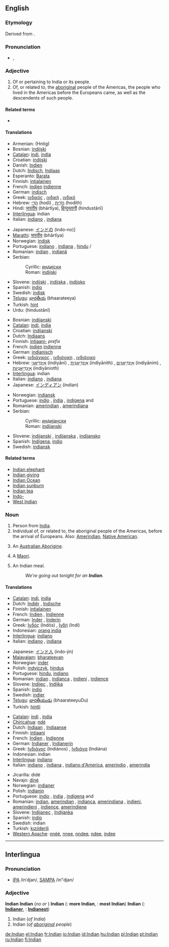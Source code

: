 ==English==

{{rank|prepared|support|bit|824|Indian|produce|drawn|field}}

===Etymology===
Derived from {{term|India}}.

===Pronunciation===
*{{IPA|/ˈɪndiən/}}, {{SAMPA|/"Indi@n/}}

===Adjective===
{{en-adj|-}}

# Of or pertaining to India or its people.
# Of, or related to, the [[aboriginal]] people of the Americas, the people who lived in the Americas before the Europeans came, as well as the descendents of such people.

====Related terms====
* {{onym|West Indian||of, or related to, the people of the Caribbean islands}}

====Translations====
{{trans-top|Of or pertaining to India}}
*Armenian: (Hntig)
*Bosnian: [[indijski#Bosnian|indijski]] {{m}}
*[[Catalan]]: [[indi]], {{m}} [[índia]] {{f}}
*Croatian: [[indijski#Croatian|indijski]] {{m}}
*Danish: [[Indien]]
*Dutch: [[Indisch]], [[Indiaas]]
*Esperanto: [[Barata]]
*Finnish: [[intialainen]]
*French: [[indien]] {{m}} [[indienne]] {{f}}
*German: [[indisch]]
*Greek: [[ινδικός]] {{m}}, [[ινδική]] {{f}}, [[ινδικό]] {{n}}
*Hebrew: [[הֹדִי]] (hodi) {{m}}, [[הֹדִית]] (hodith) {{f}}
*Hindi: [[भारतीय]] (bhārtīya), [[हिन्दुस्तानी]] (hindustānī)
*[[Interlingua]]: indian
*Italian: [[indiano]] {{m}}, [[indiano|indiana]] {{f}}
{{trans-mid}}
*Japanese: [[インドの]] (indo-no)]
*[[Marathi]]: [[भारतीय]] (bhārtīya)
*Norwegian: [[indisk]]
*Portuguese: [[indiano]] {{m}}, [[indiana]] {{f}}, [[hindu]] {{m}}/{{f}}
*Romanian: [[indian]] {{m}}, [[indiană]] {{f}}
*Serbian:
*:Cyrillic: [[индијски#Serbian|индијски]] {{m}}
*:Roman: [[indijski#Serbian|indijski]] {{m}}
*Slovene: [[indijski]] {{m}}, [[indijska]] {{f}}, [[indijsko]] {{n}}
*Spanish: [[indio]]
*Swedish: [[indisk]]
*[[Telugu]]: [[భారతీయ]] (bhaarateeya)
*Turkish: [[hint]]
*Urdu: {{URchar|[[ہندوستانی]]}} (hindustānī)
{{trans-bottom}}

{{trans-top|Of, or related to, the aboriginal people of the Americas}}
*Bosnian: [[indijanski#Bosnian|indijanski]] {{m}}
*[[Catalan]]: [[indi]], {{m}} [[índia]] {{f}}
*Croatian: [[indijanski#Croatian|indijanski]] {{m}}
*Dutch: [[Indiaans]]
*Finnish: [[intiaani-]] ''prefix''
*French: [[indien]] {{m}} [[indienne]] {{f}}
*German: [[indianisch]]
*Greek: [[ινδιάνικος]] {{m}}, [[ινδιάνικη]] {{f}}, [[ινδιάνικο]] {{n}}
*Hebrew: [[אִינְדִּיַאנִי]] (indiyāni) {{m}}, [[אִינְדִּיַאנִית]] (indiyānith) {{f}}, [[אִינְדִּיַאנִים]] (indiyānim) {{m|p}}, [[אִינְדִּיַאנִיוֹת]] (indiyānioth) {{f|p}}
*[[Interlingua]]: indian
*Italian: [[indiano]] {{m}}, [[indiano|indiana]] {{f}}
*Japanese: [[インディアン]] (indian)
{{trans-mid}}
*Norwegian: [[indiansk]]
*Portuguese: [[índio]] {{m}}, [[índia]] {{f}}, [[indígena]] {{m}} and {{f}}
*Romanian: [[amerindian]] {{m}}, [[amerindiana]] {{f}}
*Serbian:
*:Cyrillic: [[индијански#Serbian|индијански]] {{m}}
*:Roman: [[indijanski#Serbian|indijanski]] {{m}}
*Slovene: [[indijanski]] {{m}}, [[indijanska]] {{f}}, [[indijansko]] {{n}}
*Spanish: [[Indígena]], [[indio]]
*Swedish: [[indiansk]]
{{trans-bottom}}

====Related terms====
*[[Indian elephant]]
*[[Indian giving]]
*[[Indian Ocean]]
*[[Indian sunburn]]
*[[Indian tea]]
*[[Indo-]]
*[[West Indian]]

===Noun===
{{en-noun}}

# Person from [[India]].
# Individual of, or related to, the aboriginal people of the Americas, before the arrival of Europeans. Also: [[Amerindian]], [[Native American]].
# {{obsolete}} An [[Australian Aborigine]].
# {{obsolete}} A [[Maori]].
# {{UK}} An Indian meal.
#: ''We're going out tonight for an '''Indian'''.''

====Translations====
{{trans-top|a person from India}}
*[[Catalan]]: [[indi]],{{m}} [[índia]] {{f}}
*Dutch: [[Indiër]] {{m}}, [[Indische]] {{f}}
*Finnish: [[intialainen]]
*French: [[Indien]] {{m}}, [[Indienne]] {{f}}
*German: [[Inder]] {{m}}, [[Inderin]] {{f}}
*Greek: [[Ινδός]] (Indós) {{m}}, [[Ινδή]] (Indí) {{f}}
*Indonesian: [[orang india]]
*[[Interlingua]]: [[indiano]]
*Italian: [[indiano]] {{m}}, [[indiano|indiana]] {{f}}
{{trans-mid}}
*Japanese: [[インド人]] (indo-jin)
*[[Malayalam]]: [[bharateeyan]]
*Norwegian: [[inder]] {{m}}
*Polish: [[indyjczyk]], [[hindus]]
*Portuguese: [[hindu]], [[indiano]]
*Romanian: [[indian]] {{m}}, [[indianca]] {{f}}, [[indieni]] {{m|p}}, [[indience]] {{f|p}}
*Slovene: [[Indijec]] {{m}}, [[Indijka]] {{f}}
*Spanish: [[indio]]
*Swedish: [[indier]]
*[[Telugu]]: [[భారతీయుడు]] (bhaarateeyuDu)
*Turkish: [[hintli]]
{{trans-bottom}}

{{trans-top|Individual of, or related to, the aboriginal people of the Americas}}
*[[Catalan]]: [[indi]] {{m}},  [[índia]] {{f}}
*[[Chiricahua]]: [[ndé]]
*Dutch: [[Indiaan]] {{m}}, [[Indiaanse]] {{f}}
*Finnish: [[intiaani]]
*French: [[Indien]] {{m}}, [[Indienne]] {{f}}
*German: [[Indianer]] {{m}}, [[Indianerin]] {{f}}
*Greek: [[Ινδιάνος]] (Indiános) {{m}}, [[Ινδιάνα]] (Indiána) {{f}}
*Indonesian: indian
*[[Interlingua]]: [[indiano]]
*Italian: [[indiano]] {{m}}, [[indiano|indiana]] {{f}}, [[indiano d'America]], [[amerindio]] {{m}}, [[amerindio|amerindia]] {{f}}
{{trans-mid}}
*Jicarilla: didé
*Navajo: [[diné]]
*Norwegian: [[indianer]] {{m}}
*Polish: [[indianin]]
*Portuguese: [[índio]] {{m}}, [[índia]] {{f}}, [[indígena]] {{m}} and {{f}}
*Romanian: [[indian]], [[amerindian]] {{m}}, [[indianca]], [[amerindiana]] {{f}}, [[indieni]], [[amerindieni]] {{m|p}}, [[indience]], [[amerindiene]] {{f|p}}
*Slovene: [[Indijanec]] {{m}}, [[Indijanka]] {{f}}
*Spanish: [[indio]]
*Swedish: indian
*Turkish: [[kızılderili]]
*[[Western Apache]]: [[nnéé]], [[nnee]], [[nndee]], [[ndee]], [[indee]]
{{trans-bottom}}

----

==Interlingua==

===Pronunciation===
*[[w:IPA|IPA]] /inˈdjan/, [[w:SAMPA|SAMPA]] /in"djan/

===Adjective===
'''Indian'''
'''Indian'''  (''no'' {{compar}} ''or'' {{superl}})
'''Indian'''  ({{compar}}: '''more Indian''', {{superl}}: '''most Indian''')
'''Indian'''  ({{compar}}: '''[[Indianer]]''', {{superl}}: '''[[Indianest]]''')

# Indian (''of India'')
# Indian (''of [[aboriginal]] people'')

[[de:Indian]]
[[el:Indian]]
[[fr:Indian]]
[[io:Indian]]
[[id:Indian]]
[[hu:Indian]]
[[pl:Indian]]
[[pt:Indian]]
[[ru:Indian]]
[[fi:Indian]]